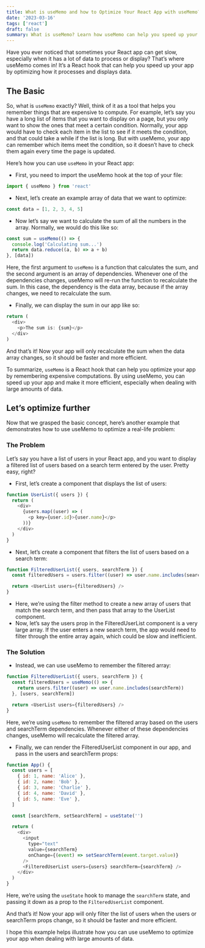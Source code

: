```yaml
---
title: What is useMemo and how to Optimize Your React App with useMemo?
date: '2023-03-16'
tags: ['react']
draft: false
summary: What is useMemo? Learn how useMemo can help you speed up your app by optimizing how it processes and displays data.
---
```


Have you ever noticed that sometimes your React app can get slow, especially when it has a lot of data to process or display? That’s where useMemo comes in! It’s a React hook that can help you speed up your app by optimizing how it processes and displays data.

## The Basic

So, what is `useMemo` exactly? Well, think of it as a tool that helps you remember things that are expensive to compute. For example, let’s say you have a long list of items that you want to display on a page, but you only want to show the ones that meet a certain condition. Normally, your app would have to check each item in the list to see if it meets the condition, and that could take a while if the list is long. But with useMemo, your app can remember which items meet the condition, so it doesn’t have to check them again every time the page is updated.

Here’s how you can use `useMemo` in your React app:

- First, you need to import the useMemo hook at the top of your file:

```js
import { useMemo } from 'react'
```

- Next, let’s create an example array of data that we want to optimize:

```js
const data = [1, 2, 3, 4, 5]
```

- Now let’s say we want to calculate the sum of all the numbers in the array. Normally, we would do this like so:

```js
const sum = useMemo(() => {
  console.log('Calculating sum...')
  return data.reduce((a, b) => a + b)
}, [data])
```

Here, the first argument to `useMemo` is a function that calculates the sum, and the second argument is an array of dependencies. Whenever one of the dependencies changes, useMemo will re-run the function to recalculate the sum. In this case, the dependency is the data array, because if the array changes, we need to recalculate the sum.

- Finally, we can display the sum in our app like so:

```js
return (
  <div>
    <p>The sum is: {sum}</p>
  </div>
)
```

And that’s it! Now your app will only recalculate the sum when the data array changes, so it should be faster and more efficient.

To summarize, `useMemo` is a React hook that can help you optimize your app by remembering expensive computations. By using useMemo, you can speed up your app and make it more efficient, especially when dealing with large amounts of data.

## Let’s optimize further

Now that we grasped the basic concept, here’s another example that demonstrates how to use useMemo to optimize a real-life problem:

### The Problem

Let’s say you have a list of users in your React app, and you want to display a filtered list of users based on a search term entered by the user. Pretty easy, right?

- First, let’s create a component that displays the list of users:

```js
function UserList({ users }) {
  return (
    <div>
      {users.map((user) => (
        <p key={user.id}>{user.name}</p>
      ))}
    </div>
  )
}
```

- Next, let’s create a component that filters the list of users based on a search term:

```js
function FilteredUserList({ users, searchTerm }) {
  const filteredUsers = users.filter((user) => user.name.includes(searchTerm))

  return <UserList users={filteredUsers} />
}
```

- Here, we’re using the filter method to create a new array of users that match the search term, and then pass that array to the UserList component.
- Now, let’s say the users prop in the FilteredUserList component is a very large array. If the user enters a new search term, the app would need to filter through the entire array again, which could be slow and inefficient.

### The Solution

- Instead, we can use useMemo to remember the filtered array:

```js
function FilteredUserList({ users, searchTerm }) {
  const filteredUsers = useMemo(() => {
    return users.filter((user) => user.name.includes(searchTerm))
  }, [users, searchTerm])

  return <UserList users={filteredUsers} />
}
```

Here, we’re using `useMemo` to remember the filtered array based on the users and searchTerm dependencies. Whenever either of these dependencies changes, useMemo will recalculate the filtered array.

- Finally, we can render the FilteredUserList component in our app, and pass in the users and searchTerm props:

```js
function App() {
  const users = [
    { id: 1, name: 'Alice' },
    { id: 2, name: 'Bob' },
    { id: 3, name: 'Charlie' },
    { id: 4, name: 'David' },
    { id: 5, name: 'Eve' },
  ]

  const [searchTerm, setSearchTerm] = useState('')

  return (
    <div>
      <input
        type="text"
        value={searchTerm}
        onChange={(event) => setSearchTerm(event.target.value)}
      />
      <FilteredUserList users={users} searchTerm={searchTerm} />
    </div>
  )
}
```

Here, we’re using the `useState` hook to manage the `searchTerm` state, and passing it down as a prop to the `FilteredUserList` component.

And that’s it! Now your app will only filter the list of users when the users or searchTerm props change, so it should be faster and more efficient.

I hope this example helps illustrate how you can use useMemo to optimize your app when dealing with large amounts of data.
